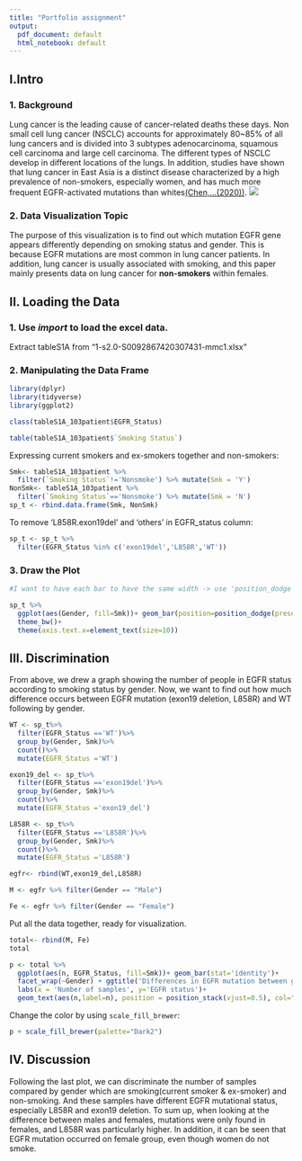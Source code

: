 ---
title: "Portfolio assignment"
output:
  pdf_document: default
  html_notebook: default
---

## I.Intro
### 1. Background
Lung cancer is the leading cause of cancer-related deaths these days. Non small cell lung cancer (NSCLC) accounts for approximately 80~85% of all lung cancers and is divided into 3 subtypes adenocarcinoma, squamous cell carcinoma and large cell carcinoma. The different types of NSCLC develop in different locations of the lungs. In addition, studies have shown that lung cancer in East Asia is a distinct disease characterized by a high prevalence of non-smokers, especially women, and has much more frequent EGFR-activated mutations than whites[(Chen,...(2020))](https://www.sciencedirect.com/science/article/pii/S0092867420307431#mmc4).
<img src='https://media.springernature.com/lw685/springer-static/image/art%3A10.1038%2F513S2a/MediaObjects/41586_2014_BF513S2a_Figb_HTML.jpg?as=webp' width='auto'>

### 2. Data Visualization Topic
The purpose of this visualization is to find out which mutation EGFR gene appears differently depending on smoking status and gender. This is because EGFR mutations are most common in lung cancer patients. In addition, lung cancer is usually associated with smoking, and this paper mainly presents data on lung cancer for **non-smokers** within females.

## II. Loading the Data
### 1. Use *import* to load the excel data.

Extract tableS1A from "1-s2.0-S0092867420307431-mmc1.xlsx"

### 2. Manipulating the Data Frame
```{r}
library(dplyr)
library(tidyverse)
library(ggplot2)
```

```{r}
class(tableS1A_103patient$EGFR_Status)
```

```{r}
table(tableS1A_103patient$`Smoking Status`)
```

Expressing current smokers and ex-smokers together and non-smokers:
```{r}
Smk<- tableS1A_103patient %>% 
  filter(`Smoking Status`!='Nonsmoke') %>% mutate(Smk = 'Y')
NonSmk<- tableS1A_103patient %>% 
  filter(`Smoking Status`=='Nonsmoke') %>% mutate(Smk = 'N')
sp_t <- rbind.data.frame(Smk, NonSmk)
```

To remove 'L858R.exon19del' and 'others' in EGFR_status column:
```{r}
sp_t <- sp_t %>%
  filter(EGFR_Status %in% c('exon19del','L858R','WT'))
```

### 3. Draw the Plot

```{r}
#I want to have each bar to have the same width -> use 'position_dodge'

sp_t %>% 
  ggplot(aes(Gender, fill=Smk))+ geom_bar(position=position_dodge(preserve = 'single'), colour="black")+ 
  theme_bw()+ 
  theme(axis.text.x=element_text(size=10))
```

## III. Discrimination
From above, we drew a graph showing the number of people in EGFR status according to smoking status by gender.
Now, we want to find out how much difference occurs between EGFR mutation (exon19 deletion, L858R) and WT following by gender.

```{r}
WT <- sp_t%>% 
  filter(EGFR_Status =='WT')%>% 
  group_by(Gender, Smk)%>%
  count()%>% 
  mutate(EGFR_Status ='WT')

exon19_del <- sp_t%>% 
  filter(EGFR_Status =='exon19del')%>% 
  group_by(Gender, Smk)%>%
  count()%>%
  mutate(EGFR_Status ='exon19_del')

L858R <- sp_t%>% 
  filter(EGFR_Status =='L858R')%>% 
  group_by(Gender, Smk)%>%
  count()%>%
  mutate(EGFR_Status ='L858R')
```

```{r}
egfr<- rbind(WT,exon19_del,L858R)
```

```{r}
M <- egfr %>% filter(Gender == "Male") 
```

```{r}
Fe <- egfr %>% filter(Gender == "Female") 
```
Put all the data together, ready for visualization.
```{r}
total<- rbind(M, Fe)
total
```

```{r}
p <- total %>%
  ggplot(aes(n, EGFR_Status, fill=Smk))+ geom_bar(stat='identity')+
  facet_wrap(~Gender) + ggtitle('Differences in EGFR mutation between genders according to smoking status') + theme(plot.title = element_text(size = 11, face = "bold"))+ 
  labs(x = 'Number of samples', y='EGFR status')+ 
  geom_text(aes(n,label=n), position = position_stack(vjust=0.5), col="white",size=3)
```

Change the color by using `scale_fill_brewer`:
```{r}
p + scale_fill_brewer(palette="Dark2")
```

## IV. Discussion
Following the last plot, we can discriminate the number of samples compared by gender which are smoking(current smoker & ex-smoker) and non-smoking. And these samples have different EGFR mutational status, especially L858R and exon19 deletion. To sum up, when looking at the difference between males and females, mutations were only found in females, and L858R was particularly higher. In addition, it can be seen that EGFR mutation occurred on female group, even though women do not smoke. 
